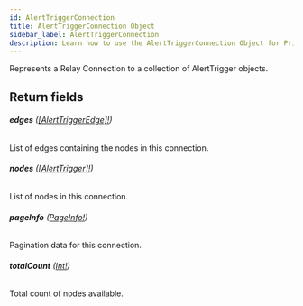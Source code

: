 ```yaml
---
id: AlertTriggerConnection
title: AlertTriggerConnection Object
sidebar_label: AlertTriggerConnection
description: Learn how to use the AlertTriggerConnection Object for Prismatic's API.
---
```


Represents a Relay Connection to a collection of AlertTrigger objects.

## Return fields

###### <b>edges</b> ([[AlertTriggerEdge]!](api/schema/object/AlertTriggerEdge.mdx))

List of edges containing the nodes in this connection.

###### <b>nodes</b> ([[AlertTrigger]!](api/schema/object/AlertTrigger.mdx))

List of nodes in this connection.

###### <b>pageInfo</b> ([PageInfo!](api/schema/object/PageInfo.mdx))

Pagination data for this connection.

###### <b>totalCount</b> ([Int!](api/schema/scalar/Int.mdx))

Total count of nodes available.
